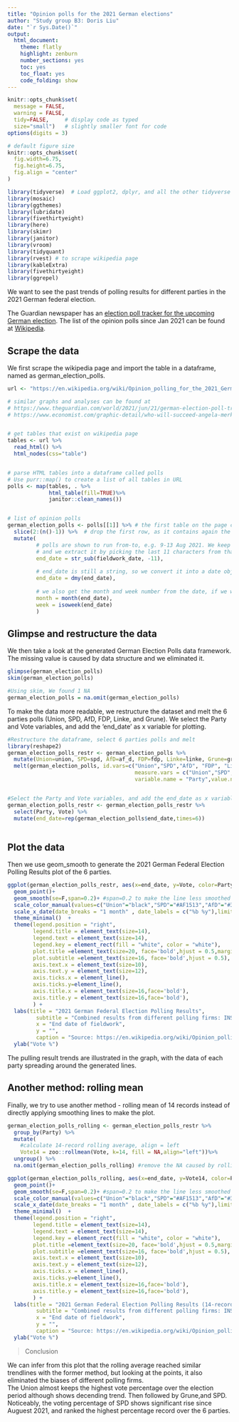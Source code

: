 ```yaml
---
title: "Opinion polls for the 2021 German elections"
author: "Study group B3: Doris Liu"
date: "`r Sys.Date()`"
output:
  html_document:
    theme: flatly
    highlight: zenburn
    number_sections: yes
    toc: yes
    toc_float: yes
    code_folding: show
---
```



```r
knitr::opts_chunk$set(
  message = FALSE, 
  warning = FALSE, 
  tidy=FALSE,     # display code as typed
  size="small")   # slightly smaller font for code
options(digits = 3)

# default figure size
knitr::opts_chunk$set(
  fig.width=6.75, 
  fig.height=6.75,
  fig.align = "center"
)
```


```r
library(tidyverse)  # Load ggplot2, dplyr, and all the other tidyverse packages
library(mosaic)
library(ggthemes)
library(lubridate)
library(fivethirtyeight)
library(here)
library(skimr)
library(janitor)
library(vroom)
library(tidyquant)
library(rvest) # to scrape wikipedia page
library(kableExtra)
library(fivethirtyeight)
library(ggrepel)
```


We want to see the past trends of polling results for different parties in the 2021 German federal election.

The Guardian newspaper has an [election poll tracker for the upcoming German election](https://www.theguardian.com/world/2021/aug/20/german-election-poll-tracker-who-will-be-the-next-chancellor).
The list of the opinion polls since Jan 2021 can be found at [Wikipedia](https://en.wikipedia.org/wiki/Opinion_polling_for_the_2021_German_federal_election).

## Scrape the data

We first scrape the wikipedia page and import the table in a dataframe, named as german_election_polls.


```r
url <- "https://en.wikipedia.org/wiki/Opinion_polling_for_the_2021_German_federal_election"

# similar graphs and analyses can be found at 
# https://www.theguardian.com/world/2021/jun/21/german-election-poll-tracker-who-will-be-the-next-chancellor
# https://www.economist.com/graphic-detail/who-will-succeed-angela-merkel


# get tables that exist on wikipedia page 
tables <- url %>% 
  read_html() %>% 
  html_nodes(css="table")


# parse HTML tables into a dataframe called polls 
# Use purr::map() to create a list of all tables in URL
polls <- map(tables, . %>% 
             html_table(fill=TRUE)%>% 
             janitor::clean_names())


# list of opinion polls
german_election_polls <- polls[[1]] %>% # the first table on the page contains the list of all opinions polls
  slice(2:(n()-1)) %>%  # drop the first row, as it contains again the variable names and last row that contains 2017 results
  mutate(
         # polls are shown to run from-to, e.g. 9-13 Aug 2021. We keep the last date, 13 Aug here, as the poll date
         # and we extract it by picking the last 11 characters from that field
         end_date = str_sub(fieldwork_date, -11),
         
         # end_date is still a string, so we convert it into a date object using lubridate::dmy()
         end_date = dmy(end_date),
         
         # we also get the month and week number from the date, if we want to do analysis by month- week, etc.
         month = month(end_date),
         week = isoweek(end_date)
         )
```

## Glimpse and restructure the data


We then take a look at the generated German Election Polls data framework.
The missing value is caused by data structure and we eliminated it. 

```r
glimpse(german_election_polls)
skim(german_election_polls)

#Using skim, We found 1 NA
german_election_polls = na.omit(german_election_polls)
```

To make the data more readable, we restructure the dataset and melt the 6 parties polls (Union, SPD, AfD, FDP, Linke, and Grune).
We select the Party and Vote variables, and add the 'end_date' as x variable for plotting.

```r
#Restructure the dataframe, select 6 parties polls and melt
library(reshape2)
german_election_polls_restr <- german_election_polls %>%
  mutate(Union=union, SPD=spd, AfD=af_d, FDP=fdp, Linke=linke, Grune=grune) %>%
  melt(german_election_polls, id.vars=c("Union","SPD","AfD", "FDP", "Linke", "Grune"),
                                        measure.vars = c("Union","SPD","AfD", "FDP", "Linke", "Grune"),
                                        variable.name = "Party",value.name = "Vote") 


#Select the Party and Vote variables, and add the end_date as x variable for plotting
german_election_polls_restr <- german_election_polls_restr %>%
  select(Party, Vote) %>%
  mutate(end_date=rep(german_election_polls$end_date,times=6))
  
```

## Plot the data

Then we use geom_smooth to generate the 2021 German Federal Election Polling Results plot of the 6 parties.

```r

ggplot(german_election_polls_restr, aes(x=end_date, y=Vote, color=Party)) +
  geom_point()+
  geom_smooth(se=F,span=0.2)+ #span=0.2 to make the line less smoothed
  scale_color_manual(values=c("Union"="black","SPD"="#AF1513","AfD"="#330D9D","FDP"="#FFC300","Linke"="#650D9D","Grune"="#0D9D36"))+ #manually select colors for different parties
  scale_x_date(date_breaks = "1 month" , date_labels = c("%b %y"),limits=as.Date(c("2021-01-01","2021-10-01")))+
  theme_minimal()  +
  theme(legend.position = "right",
        legend.title = element_text(size=14),
        legend.text = element_text(size=14),
        legend.key = element_rect(fill = "white", color = "white"),
        plot.title =element_text(size=20, face='bold',hjust = 0.5,margin = margin(10,0,10,0)),
        plot.subtitle =element_text(size=16, face='bold',hjust = 0.5), #put titles in the middle
        axis.text.x = element_text(size=10),
        axis.text.y = element_text(size=12),
        axis.ticks.x = element_line(),
        axis.ticks.y=element_line(),
        axis.title.x = element_text(size=16,face='bold'),
        axis.title.y = element_text(size=16,face='bold'),
        ) +
  labs(title = "2021 German Federal Election Polling Results",
         subtitle = "Combined results from different polling firms: INSA, Forsa, Kantar etc.",
         x = "End date of fieldwork",
         y = "",
         caption = "Source: https://en.wikipedia.org/wiki/Opinion_polling_for_the_2021_German_federal_election") +
  ylab("Vote %")

```

The pulling result trends are illustrated in the graph, with the data of each party spreading around the generated lines. 


## Another method: rolling mean

Finally,  we try to use another method - rolling mean of 14 records instead of directly applying smoothing lines to make the plot.

```r
german_election_polls_rolling <- german_election_polls_restr %>%   
  group_by(Party) %>%
  mutate( 
    #calculate 14-record rolling average, align = left
    Vote14 = zoo::rollmean(Vote, k=14, fill = NA,align="left"))%>%
  ungroup() %>%
  na.omit(german_election_polls_rolling) #remove the NA caused by rolling average

```

```r

ggplot(german_election_polls_rolling, aes(x=end_date, y=Vote14, color=Party)) +
  geom_point()+
  geom_smooth(se=F,span=0.2)+ #span=0.2 to make the line less smoothed
  scale_color_manual(values=c("Union"="black","SPD"="#AF1513","AfD"="#330D9D","FDP"="#FFC300","Linke"="#650D9D","Grune"="#0D9D36"))+ #manually select colors for different parties
  scale_x_date(date_breaks = "1 month" , date_labels = c("%b %y"),limits=as.Date(c("2021-01-01","2021-10-01")))+
  theme_minimal()  +
  theme(legend.position = "right",
        legend.title = element_text(size=14),
        legend.text = element_text(size=14),
        legend.key = element_rect(fill = "white", color = "white"),
        plot.title =element_text(size=20, face='bold',hjust = 0.5,margin = margin(10,0,10,0)),
        plot.subtitle =element_text(size=16, face='bold',hjust = 0.5), #put titles in the middle
        axis.text.x = element_text(size=10),
        axis.text.y = element_text(size=12),
        axis.ticks.x = element_line(),
        axis.ticks.y=element_line(),
        axis.title.x = element_text(size=16,face='bold'),
        axis.title.y = element_text(size=16,face='bold'),
        ) +
  labs(title = "2021 German Federal Election Polling Results (14-record rolling mean)",
         subtitle = "Combined results from different polling firms: INSA, Forsa, Kantar etc.",
         x = "End date of fieldwork",
         y = "",
         caption = "Source: https://en.wikipedia.org/wiki/Opinion_polling_for_the_2021_German_federal_election") +
  ylab("Vote %")

```

> Conclusion

We can infer from this plot that the rolling average reached similar trendlines with the former method, but looking at the points, it also eliminated the biases of different polling firms.  
The Union almost keeps the highest vote percentage over the election period although shows decending trend. Then followed by Grune,and SPD. Noticeably,  the voting percentage of SPD shows significant rise since Auguest 2021, and ranked the highest percentage record over the 6 parties. 


